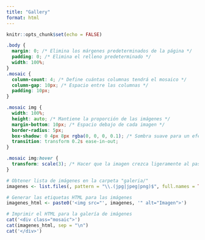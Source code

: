 ```yaml
---
title: "Gallery"
format: html
---
```


```r
knitr::opts_chunk$set(echo = FALSE)
```

```css
.body {
  margin: 0; /* Elimina los márgenes predeterminados de la página */
  padding: 0; /* Elimina el relleno predeterminado */
  width: 100%;
}
.mosaic {
  column-count: 4; /* Define cuántas columnas tendrá el mosaico */
  column-gap: 10px; /* Espacio entre las columnas */
  padding: 10px;
}

.mosaic img {
  width: 100%;
  height: auto; /* Mantiene la proporción de las imágenes */
  margin-bottom: 10px; /* Espacio debajo de cada imagen */
  border-radius: 5px;
  box-shadow: 0 4px 8px rgba(0, 0, 0, 0.1); /* Sombra suave para un efecto agradable */
  transition: transform 0.2s ease-in-out;
}

.mosaic img:hover {
  transform: scale(3); /* Hacer que la imagen crezca ligeramente al pasar el mouse */
}
```

```r
# Obtener lista de imágenes en la carpeta "galeria/"
imagenes <- list.files(, pattern = "\\.(jpg|jpeg|png)$", full.names = TRUE)

# Generar las etiquetas HTML para las imágenes
imagenes_html <- paste0('<img src="', imagenes, '" alt="Imagen">')

# Imprimir el HTML para la galería de imágenes
cat('<div class="mosaic">')
cat(imagenes_html, sep = "\n")
cat('</div>')
```